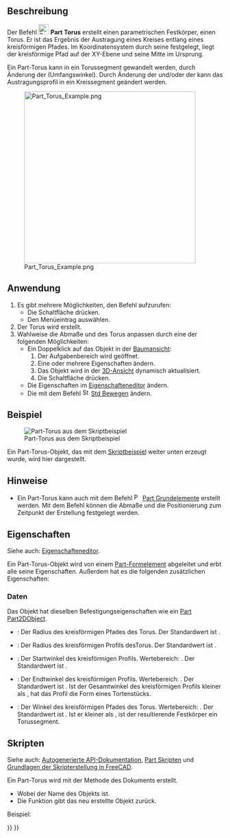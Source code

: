 <languages/>

{{Docnav/de
|[[Part_Cone/de|Kegel]]
|[[Part_Tube/de|Rohr]]
|[[Part_Workbench/de|Part]]
|IconL=Part_Cone.svg
|IconR=Part_Tube.svg
|IconC=Workbench_Part.svg
}}

{{GuiCommand/de
|Name=Part Torus
|Name/de=Part Torus
|MenuLocation=Part → Grundkörper → Torus
|Workbenches=[[Part_Workbench/de|Part]]
|SeeAlso=[[Part_Primitives/de|Part Grundelemente]]
}}

<span id="Description"></span>
==Beschreibung==

Der Befehl [[Image:Part_Torus.svg|24px]] '''Part Torus''' erstellt einen parametrischen Festkörper, einen Torus. Er ist das Ergebnis der Austragung eines Kreises entlang eines kreisförmigen Pfades. Im Koordinatensystem durch seine {{PropertyData/de|Placement}} festgelegt, liegt der kreisförmige Pfad auf der XY-Ebene und seine Mitte im Ursprung.

Ein Part-Torus kann in ein Torussegment gewandelt werden, durch Änderung der {{PropertyData/de|Angle3}} (Umfangswinkel). Durch Änderung der {{PropertyData/de|Angle1}} und/oder der {{PropertyData/de|Angle2}} kann das Austragungsprofil in ein Kreissegment geändert werden.

[[Image:Part_Torus_Example.png|400px]]

<span id="Usage"></span>
==Anwendung==

<div class="mw-translate-fuzzy">
# Es gibt mehrere Möglichkeiten, den Befehl aufzurufen:
#* Die Schaltfläche {{Button|[[Image:Part_Torus.svg|16px]] [[Part_Torus/de|Torus]]}} drücken.
#* Den Menüeintrag {{MenuCommand|Part → Grundkörper → [[Image:Part_Torus.svg|16px]] Torus}} auswählen.
# Der Torus wird erstellt.
# Wahlweise die Abmaße und {{PropertyData/de|Placement}} des Torus anpassen durch eine der folgenden Möglichkeiten:
#* Ein Doppelklick auf das Objekt in der [[Tree_view/de|Baumansicht]]:
#*# Der Aufgabenbereich {{MenuCommand|Geometrische Grundelemente}} wird geöffnet.
#*# Eine oder mehrere Eigenschaften ändern.
#*# Das Objekt wird in der [[3D_view/de|3D-Ansicht]] dynamisch aktualisiert.
#*# Die Schaltfläche {{Button|OK}} drücken.
#* Die Eigenschaften im [[Property_editor/de|Eigenschafteneditor]] ändern.
#* Die {{PropertyData/de|Placement}} mit dem Befehl [[Image:Std_TransformManip.svg|16px]] [[Std_TransformManip/de|Std Bewegen]] ändern.
</div>

<span id="Example"></span>
==Beispiel==

[[Image:Part_Torus_Scripting_Example.png|thumb|Part-Torus aus dem Skriptbeispiel]]

Ein Part-Torus-Objekt, das mit dem [[#Skripten|Skriptbeispiel]] weiter unten erzeugt wurde, wird hier dargestellt.

<span id="Notes"></span>
==Hinweise==

* Ein Part-Torus kann auch mit dem Befehl [[Image:Part_Primitives.svg|16px]] [[Part_Primitives/de|Part Grundelemente]] erstellt werden. Mit dem Befehl können die Abmaße und die Positionierung zum Zeitpunkt der Erstellung festgelegt werden.

<span id="Properties"></span>
==Eigenschaften==

Siehe auch: [[Property_editor/de|Eigenschafteneditor]].

Ein Part-Torus-Objekt wird von einem [[Part_Feature/de|Part-Formelement]] abgeleitet und erbt alle seine Eigenschaften. Außerdem hat es die folgenden zusätzlichen Eigenschaften:

<span id="Data"></span>
===Daten===

{{TitleProperty|Attachment}}

Das Objekt hat dieselben Befestigungseigenschaften wie ein [[Part_Part2DObject/de#Daten|Part Part2DObject]].

{{TitleProperty|Torus}}

* {{PropertyData/de|Radius1|Length}}: Der Radius des kreisförmigen Pfades des Torus. Der Standardwert ist {{Value|10mm}}.
* {{PropertyData/de|Radius2|Length}}: Der Radius des kreisförmigen Profils desTorus. Der Standardwert ist {{Value|2mm}}.
* {{PropertyData/de|Angle1|Angle}}: Der Startwinkel des kreisförmigen Profils. Wertebereich: {{Value|-180° &lt;&#61; Wert &lt;&#61; 180°}}. Der Standardwert ist {{Value|-180°}}.
* {{PropertyData/de|Angle2|Angle}}: Der Endtwinkel des kreisförmigen Profils. Wertebereich: {{Value|-180° &lt;&#61; Wert &lt;&#61; 180°}}. Der Standardwert ist {{Value|180°}}. Ist der Gesamtwinkel des kreisförmigen Profils kleiner als {{Value|360°}}, hat das Profil die Form eines Tortenstücks.
* {{PropertyData/de|Angle3|Angle}}: Der Winkel des  kreisförmigen Pfades des Torus. Wertebereich: {{Value|0° &lt; Wert &lt;&#61; 360°}}. Der Standardwert ist {{Value|360°}}. Ist er kleiner als {{Value|360°}}, ist der resultierende Festkörper ein Torussegment.

<span id="Scripting"></span>
==Skripten==

Siehe auch: [https://freecad.github.io/SourceDoc/ Autogenerierte API-Dokumentation], [[Part_scripting/de|Part Skripten]] und [[FreeCAD_Scripting_Basics/de|Grundlagen der Skripterstellung in FreeCAD]].

Ein Part-Torus wird mit der Methode {{incode|addObject()}} des Dokuments erstellt.

{{Code|code=
torus = FreeCAD.ActiveDocument.addObject("Part::Torus", "myTorus")
}}

* Wobei {{Incode|"myTorus"}} der Name des Objekts ist.
* Die Funktion gibt das neu erstellte Objekt zurück.

Beispiel:

{{Code|code=
import FreeCAD as App

doc = App.activeDocument()

torus = doc.addObject("Part::Torus", "myTorus")
torus.Radius1 = 20
torus.Radius2 = 10
torus.Angle1 = -90
torus.Angle2 = 45
torus.Angle3 = 270
torus.Placement = App.Placement(App.Vector(1, 2, 3), App.Rotation(30, 45, 10))

doc.recompute()
}}


{{Docnav/de
|[[Part_Cone/de|Kegel]]
|[[Part_Tube/de|Rohr]]
|[[Part_Workbench/de|Part]]
|IconL=Part_Cone.svg
|IconR=Part_Tube.svg
|IconC=Workbench_Part.svg
}}

{{Part_Tools_navi{{#translation:}}}}
{{Userdocnavi{{#translation:}}}}